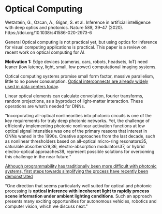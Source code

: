 # Optical Computing

Wetzstein, G., Ozcan, A., Gigan, S. et al. Inference in artificial intelligence with deep optics and photonics. Nature 588, 39–47 (2020). https://doi.org/10.1038/s41586-020-2973-6

General Optical computing is not practical yet, but using optics for inference for visual computing applications is practical. This paper is a review on recent work on optical computing for AI.

**Motivation 1:** Edge devices (cameras, cars, robots, headsets, IoT) need leaner (low latency, light, small, low power) computational imaging systems.

Optical computing systems promise small form factor, massive parallelism, little to no power consumption. [Optical interconnects are already widely used in data centers today](https://nvidianews.nvidia.com/news/nvidia-spectrum-x-co-packaged-optics-networking-switches-ai-factories).

Linear optical elements can calculate convolution, fourier transforms, random projections, as a byproduct of light-matter interaction. These operations are what's needed for DNNs.

"Incorporating all-optical nonlinearities into photonic circuits is one of the key requirements for truly deep photonic networks. Yet, the challenge of efficiently implementing photonic nonlinear activation functions at low optical signal intensities was one of the primary reasons that interest in ONNs waned in the 1990s. Creative approaches from the last decade, such as nonlinear thresholders based on all-optical micro-ring resonators35, saturable absorbers29,36, electro-absorption modulators37, or hybrid electro-optical approaches38, represent possible solutions for overcoming this challenge in the near future. "

[Although programmability has traditionally been more difficult with photonic systems, first steps towards simplifying the process have recently been demonstrated](https://doi.org/10.1103/PhysRevX.9.021032)

"One direction that seems particularly well suited for optical and photonic processing is **optical inference with incoherent light to rapidly process scene information under ambient lighting conditions**. Such an approach presents many exciting opportunities for autonomous vehicles, robotics and computer vision, which we discuss next."


